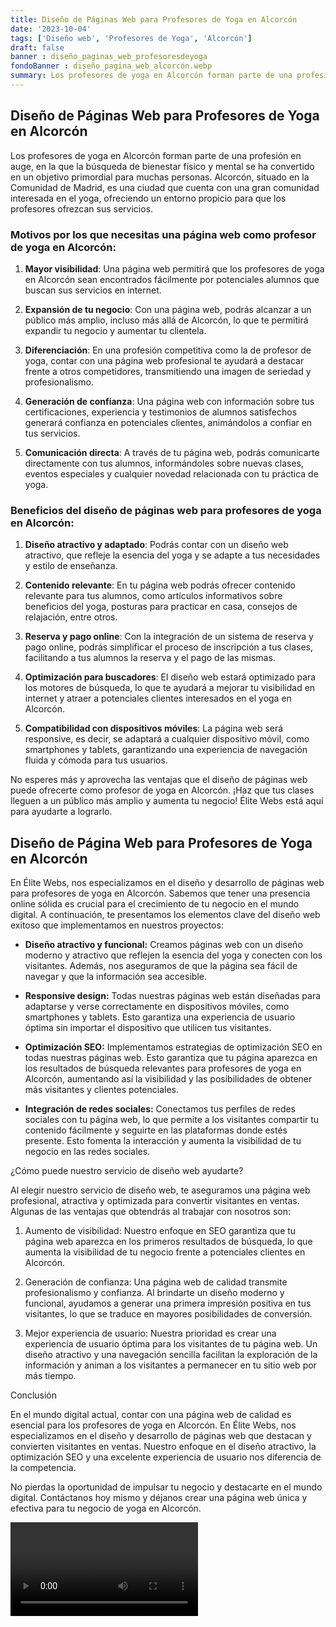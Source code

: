 ```yaml
---
title: Diseño de Páginas Web para Profesores de Yoga en Alcorcón
date: '2023-10-04'
tags: ['Diseño web', 'Profesores de Yoga', 'Alcorcón']
draft: false
banner : diseño_paginas_web_profesoresdeyoga
fondoBanner : diseño_pagina_web_alcorcón.webp
summary: Los profesores de yoga en Alcorcón forman parte de una profesión en auge, en la que la búsqueda de bienestar físico y mental se ha convertido en un objetivo primordial para muchas personas. Alcorcón, situado en la Comunidad de Madrid, es una ciudad que cuenta con una gran comunidad interesada en el yoga, ofreciendo un entorno propicio para que los profesores ofrezcan sus servicios.
---
```


## Diseño de Páginas Web para Profesores de Yoga en Alcorcón

Los profesores de yoga en Alcorcón forman parte de una profesión en auge, en la que la búsqueda de bienestar físico y mental se ha convertido en un objetivo primordial para muchas personas. Alcorcón, situado en la Comunidad de Madrid, es una ciudad que cuenta con una gran comunidad interesada en el yoga, ofreciendo un entorno propicio para que los profesores ofrezcan sus servicios.

### Motivos por los que necesitas una página web como profesor de yoga en Alcorcón:

1. **Mayor visibilidad**: Una página web permitirá que los profesores de yoga en Alcorcón sean encontrados fácilmente por potenciales alumnos que buscan sus servicios en internet.

2. **Expansión de tu negocio**: Con una página web, podrás alcanzar a un público más amplio, incluso más allá de Alcorcón, lo que te permitirá expandir tu negocio y aumentar tu clientela.

3. **Diferenciación**: En una profesión competitiva como la de profesor de yoga, contar con una página web profesional te ayudará a destacar frente a otros competidores, transmitiendo una imagen de seriedad y profesionalismo.

4. **Generación de confianza**: Una página web con información sobre tus certificaciones, experiencia y testimonios de alumnos satisfechos generará confianza en potenciales clientes, animándolos a confiar en tus servicios.

5. **Comunicación directa**: A través de tu página web, podrás comunicarte directamente con tus alumnos, informándoles sobre nuevas clases, eventos especiales y cualquier novedad relacionada con tu práctica de yoga.

### Beneficios del diseño de páginas web para profesores de yoga en Alcorcón:

1. **Diseño atractivo y adaptado**: Podrás contar con un diseño web atractivo, que refleje la esencia del yoga y se adapte a tus necesidades y estilo de enseñanza.

2. **Contenido relevante**: En tu página web podrás ofrecer contenido relevante para tus alumnos, como artículos informativos sobre beneficios del yoga, posturas para practicar en casa, consejos de relajación, entre otros.

3. **Reserva y pago online**: Con la integración de un sistema de reserva y pago online, podrás simplificar el proceso de inscripción a tus clases, facilitando a tus alumnos la reserva y el pago de las mismas.

4. **Optimización para buscadores**: El diseño web estará optimizado para los motores de búsqueda, lo que te ayudará a mejorar tu visibilidad en internet y atraer a potenciales clientes interesados en el yoga en Alcorcón.

5. **Compatibilidad con dispositivos móviles**: La página web será responsive, es decir, se adaptará a cualquier dispositivo móvil, como smartphones y tablets, garantizando una experiencia de navegación fluida y cómoda para tus usuarios.

No esperes más y aprovecha las ventajas que el diseño de páginas web puede ofrecerte como profesor de yoga en Alcorcón. ¡Haz que tus clases lleguen a un público más amplio y aumenta tu negocio! Élite Webs está aquí para ayudarte a lograrlo.

<GifSeo />

<Cta />

## Diseño de Página Web para Profesores de Yoga en Alcorcón

En Élite Webs, nos especializamos en el diseño y desarrollo de páginas web para profesores de yoga en Alcorcón. Sabemos que tener una presencia online sólida es crucial para el crecimiento de tu negocio en el mundo digital. A continuación, te presentamos los elementos clave del diseño web exitoso que implementamos en nuestros proyectos:

- **Diseño atractivo y funcional:** Creamos páginas web con un diseño moderno y atractivo que reflejen la esencia del yoga y conecten con los visitantes. Además, nos aseguramos de que la página sea fácil de navegar y que la información sea accesible.

- **Responsive design:** Todas nuestras páginas web están diseñadas para adaptarse y verse correctamente en dispositivos móviles, como smartphones y tablets. Esto garantiza una experiencia de usuario óptima sin importar el dispositivo que utilicen tus visitantes.

- **Optimización SEO:** Implementamos estrategias de optimización SEO en todas nuestras páginas web. Esto garantiza que tu página aparezca en los resultados de búsqueda relevantes para profesores de yoga en Alcorcón, aumentando así la visibilidad y las posibilidades de obtener más visitantes y clientes potenciales.

- **Integración de redes sociales:** Conectamos tus perfiles de redes sociales con tu página web, lo que permite a los visitantes compartir tu contenido fácilmente y seguirte en las plataformas donde estés presente. Esto fomenta la interacción y aumenta la visibilidad de tu negocio en las redes sociales.

¿Cómo puede nuestro servicio de diseño web ayudarte?

Al elegir nuestro servicio de diseño web, te aseguramos una página web profesional, atractiva y optimizada para convertir visitantes en ventas. Algunas de las ventajas que obtendrás al trabajar con nosotros son:

1. Aumento de visibilidad: Nuestro enfoque en SEO garantiza que tu página web aparezca en los primeros resultados de búsqueda, lo que aumenta la visibilidad de tu negocio frente a potenciales clientes en Alcorcón.

2. Generación de confianza: Una página web de calidad transmite profesionalismo y confianza. Al brindarte un diseño moderno y funcional, ayudamos a generar una primera impresión positiva en tus visitantes, lo que se traduce en mayores posibilidades de conversión.

3. Mejor experiencia de usuario: Nuestra prioridad es crear una experiencia de usuario óptima para los visitantes de tu página web. Un diseño atractivo y una navegación sencilla facilitan la exploración de la información y animan a los visitantes a permanecer en tu sitio web por más tiempo.

Conclusión

En el mundo digital actual, contar con una página web de calidad es esencial para los profesores de yoga en Alcorcón. En Élite Webs, nos especializamos en el diseño y desarrollo de páginas web que destacan y convierten visitantes en ventas. Nuestro enfoque en el diseño atractivo, la optimización SEO y una excelente experiencia de usuario nos diferencia de la competencia.

No pierdas la oportunidad de impulsar tu negocio y destacarte en el mundo digital. Contáctanos hoy mismo y déjanos crear una página web única y efectiva para tu negocio de yoga en Alcorcón.

<Video />

<CtaBot job='Profesores de Yoga' city='Alcorcón'/>

<Gmaps query='Alcorcón+españa+maps' />